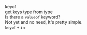 
<section>
  <SectionTitle level="4">keyof</SectionTitle>
  <div className="fragment fade-in">get keys type from type</div>
</section>

<section>
  <PreCode
    code={fs.readFileSync(__dirname + '/keyof.ts')}
    language="typescript"
  ></PreCode>
</section>

<section>
  <div>
    Is there a <code>valueof</code> keyword?
  </div>
  <div className="fragment fade-in">
    Not yet and no need, It's pretty simple.
    <div className="fragment fade-in">
      <PreCode
        code={fs.readFileSync(__dirname + '/valueof.ts')}
        language="typescript"
      ></PreCode>
    </div>
  </div>
</section>

<section>
  <div>
    <code>keyof</code>
    <code>+</code>
    <code>in</code>
  </div>
  <div className="fragment fade-in">
    <PreCode
      code={fs.readFileSync(__dirname + '/in.ts')}
      language="typescript"
    ></PreCode>
  </div>
</section>
